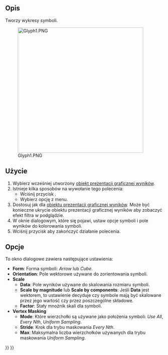 <languages/>

{{Docnav/pl
|[[FEM_PostFilterContours/pl|Filtr konturów]]
|[[FEM_PostFilterDataAlongLine/pl|Filtr przycięcia linią]]
|[[FEM_Workbench/pl|środowisko pracy MES]]
|IconL=FEM_PostFilterContours.svg
|IconR=FEM_PostFilterDataAlongLine.svg
|IconC=Workbench_FEM.svg
}}

{{GuiCommand/pl
|Name=FEM PostFilterGlyph
|Name/pl=MES: Filtr symboli
|MenuLocation=Wyniki → Filtr symboli
|Workbenches=[[FEM_Workbench/pl|MES]]
|Shortcut={{KEY|F}} {{KEY|G}}
|Version=1.1
|SeeAlso=[[FEM_PostPipelineFromResult/pl|Prezentacja graficzna wyników]], [[FEM_PostCreateFunctions/pl|Funkcje filtrów MES]], [[FEM_tutorial/pl|Poradnik MES]]
}}

<span id="Description"></span>
==Opis==

Tworzy wykresy symboli.

[[File:Glyph1.PNG|400px]]

{{Caption|Przykład filtra symboli.}}

<span id="Usage"></span>
==Użycie==

# Wybierz wcześniej utworzony [[FEM_PostPipelineFromResult/pl|obiekt prezentacji graficznej wyników]].
# Istnieje kilka sposobów na wywołanie tego polecenia:
#* Wciśnij przycisk {{Button|[[Image:FEM_PostFilterGlyph.svg|16px]] [[FEM_PostFilterGlyph/pl|Filtr symboli]]}}.
#* Wybierz opcję {{MenuCommand|Wyniki → [[Image:FEM_PostFilterGlyph.svg|16px]] Filtr symboli}} z menu.
# Dostosuj {{MenuCommand|Opcje wyświetlania wyników}} jak dla [[FEM_PostPipelineFromResult/pl|obiektu prezentacji graficznej wyników]].  Może być konieczne ukrycie obiektu prezentacji graficznej wyników aby zobaczyć efekt filtra w podglądzie.
# W oknie dialogowym, które się pojawi, ustaw opcje symboli i pole wyników do kolorowania symboli.
# Wciśnij przycisk {{Button|OK}} aby zakończyć działanie polecenia.

<span id="Options"></span>
==Opcje==

To okno dialogowe zawiera następujące ustawienia:

<div class="mw-translate-fuzzy">
* '''Form''': Forma symboli: ''Arrow'' lub ''Cube''.
* '''Orientation''': Pole wektorowe używane do zorientowania symboli.
* '''Scale'''
** '''Data''': Pole wyników używane do skalowania rozmiaru symboli.
** '''Scale by magnitude''' lub '''Scale by components''': Jeśli '''Data''' jest wektorem, to ustawienie decyduje czy symbole mają być skalowane przez jego wartość czy przez poszczególne składowe.
** '''Factor''': Stały mnożnik skali dla symboli.
* '''Vertex Masking'''
** '''Mode''': Które wierzchołki są używane jako położenia symboli: ''Use All'', ''Every Nth'', ''Uniform Sampling''.
** '''Stride''': Krok dla trybu maskowania ''Every Nth''.
** '''Max''': Maksymalna liczba wierzchołków używanych dla trybu maskowania ''Uniform Sampling''.
</div>


{{Docnav/pl
|[[FEM_PostFilterContours/pl|Filtr konturów]]
|[[FEM_PostFilterDataAlongLine/pl|Filtr przycięcia linią]]
|[[FEM_Workbench/pl|środowisko pracy MES]]
|IconL=FEM_PostFilterContours.svg
|IconR=FEM_PostFilterDataAlongLine.svg
|IconC=Workbench_FEM.svg
}}

{{FEM Tools navi{{#translation:}}}}
{{Userdocnavi{{#translation:}}}}